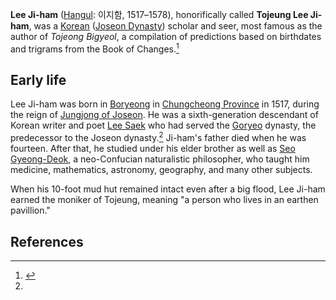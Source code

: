 '''Lee Ji-ham''' ([[Hangul]]: 이지함, 1517–1578), honorifically called '''Tojeung Lee Ji-ham''', was a [[Korea]]n ([[Joseon Dynasty]]) scholar and seer, most famous as the author of ''Tojeong Bigyeol'', a compilation of predictions based on birthdates and trigrams from the Book of Changes.<ref name=kbs>{{cite web|url = http://world.kbs.co.kr/english/archive/program/program_koreanstory.htm?no=25395&current_page=13|title = Lee Ji-ham, a far-seeing sage for the people|publisher = KBS World Radio|accessdate = December 25, 2016}}</ref>

== Early life ==

Lee Ji-ham was born in [[Boryeong]] in [[Chungcheong Province]] in 1517, during the reign of [[Jungjong of Joseon]]. He was a sixth-generation descendant of Korean writer and poet [[Yi Saek|Lee Saek]] who had served the [[Goryeo]] dynasty, the predecessor to the Joseon dynasty.<ref name=kbs/> Ji-ham's father died when he was fourteen. After that, he studied under his elder brother as well as [[Seo Gyeong-Deok]], a neo-Confucian naturalistic philosopher, who taught him medicine, mathematics, astronomy, geography, and many other subjects.

When his 10-foot mud hut remained intact even after a big flood, Lee Ji-ham earned the moniker of Tojeung, meaning "a person who lives in an earthen pavillion."

== References ==

{{reflist}}

